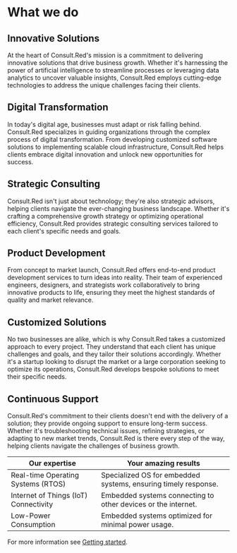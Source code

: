 # What we do

## Innovative Solutions

At the heart of Consult.Red's mission is a commitment to delivering innovative solutions that drive business growth. Whether it's harnessing the power of artificial intelligence to streamline processes or leveraging data analytics to uncover valuable insights, Consult.Red employs cutting-edge technologies to address the unique challenges facing their clients.

## Digital Transformation

In today's digital age, businesses must adapt or risk falling behind. Consult.Red specializes in guiding organizations through the complex process of digital transformation. From developing customized software solutions to implementing scalable cloud infrastructure, Consult.Red helps clients embrace digital innovation and unlock new opportunities for success.

## Strategic Consulting

Consult.Red isn't just about technology; they're also strategic advisors, helping clients navigate the ever-changing business landscape. Whether it's crafting a comprehensive growth strategy or optimizing operational efficiency, Consult.Red provides strategic consulting services tailored to each client's specific needs and goals.

## Product Development

From concept to market launch, Consult.Red offers end-to-end product development services to turn ideas into reality. Their team of experienced engineers, designers, and strategists work collaboratively to bring innovative products to life, ensuring they meet the highest standards of quality and market relevance.

## Customized Solutions

No two businesses are alike, which is why Consult.Red takes a customized approach to every project. They understand that each client has unique challenges and goals, and they tailor their solutions accordingly. Whether it's a startup looking to disrupt the market or a large corporation seeking to optimize its operations, Consult.Red develops bespoke solutions to meet their specific needs.

## Continuous Support

Consult.Red's commitment to their clients doesn't end with the delivery of a solution; they provide ongoing support to ensure long-term success. Whether it's troubleshooting technical issues, refining strategies, or adapting to new market trends, Consult.Red is there every step of the way, helping clients navigate the challenges of business growth.

| Our expertise      | Your amazing results                                    |
|---------------------------|--------------------------------------------------------|
| Real-time Operating Systems (RTOS) | Specialized OS for embedded systems, ensuring timely response. |
| Internet of Things (IoT) Connectivity | Embedded systems connecting to other devices or the internet. |
| Low-Power Consumption     | Embedded systems optimized for minimal power usage.    |



For more information see [Getting started](../Getting%20started/Quickstart.mdx).

